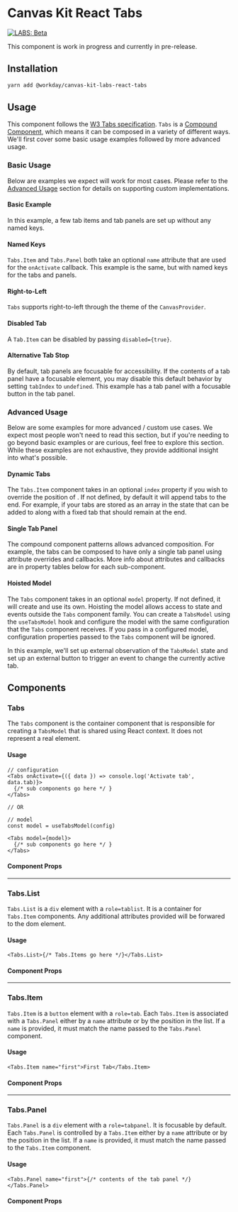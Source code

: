 

<Meta title="Labs/Tabs/React" component={Tabs} />

# Canvas Kit React Tabs

<a href="https://github.com/Workday/canvas-kit/tree/master/modules/_labs/README.md">
  <img src="https://img.shields.io/badge/LABS-beta-orange" alt="LABS: Beta" />
</a>

This component is work in progress and currently in pre-release.

## Installation

```sh
yarn add @workday/canvas-kit-labs-react-tabs
```

## Usage

This component follows the
[W3 Tabs specification](https://www.w3.org/TR/wai-aria-practices/#tabpanel). `Tabs` is a
[Compound Component](../../../../COMPOUND_COMPONENTS.md), which means it can be composed in a
variety of different ways. We'll first cover some basic usage examples followed by more advanced
usage.

### Basic Usage

Below are examples we expect will work for most cases. Please refer to the
[Advanced Usage](#advanced-usage) section for details on supporting custom implementations.

#### Basic Example

In this example, a few tab items and tab panels are set up without any named keys.

<ExampleCodeBlock code={Simple} />

#### Named Keys

`Tabs.Item` and `Tabs.Panel` both take an optional `name` attribute that are used for the
`onActivate` callback. This example is the same, but with named keys for the tabs and panels.

<ExampleCodeBlock code={NamedKeys} />

#### Right-to-Left

`Tabs` supports right-to-left through the theme of the `CanvasProvider`.

<ExampleCodeBlock code={RightToLeft} />

#### Disabled Tab

A `Tab.Item` can be disabled by passing `disabled={true}`.

<ExampleCodeBlock code={DisabledTab} />

#### Alternative Tab Stop

By default, tab panels are focusable for accessibility. If the contents of a tab panel have a
focusable element, you may disable this default behavior by setting `tabIndex` to `undefined`. This
example has a tab panel with a focusable button in the tab panel.

<ExampleCodeBlock code={AlternativeTabStop} />

### Advanced Usage

Below are some examples for more advanced / custom use cases. We expect most people won't need to
read this section, but if you're needing to go beyond basic examples or are curious, feel free to
explore this section. While these examples are not exhaustive, they provide additional insight into
what's possible.

#### Dynamic Tabs

The `Tabs.Item` component takes in an optional `index` property if you wish to override the position of . 
If not defined, by default it will append tabs to the end. For example, if your tabs are stored as an array 
in the state that can be added to along with a fixed tab that should remain at the end. 

<ExampleCodeBlock code={DynamicTabs} />

#### Single Tab Panel

The compound component patterns allows advanced composition. For example, the tabs can be composed
to have only a single tab panel using attribute overrides and callbacks. More info about attributes
and callbacks are in property tables below for each sub-component.

<ExampleCodeBlock code={SinglePanel} />

#### Hoisted Model

The `Tabs` component takes in an optional `model` property. If not defined, it will create and use
its own. Hoisting the model allows access to state and events outside the `Tabs` component family.
You can create a `TabsModel` using the `useTabsModel` hook and configure the model with the same
configuration that the `Tabs` component receives. If you pass in a configured model, configuration
properties passed to the `Tabs` component will be ignored.

In this example, we'll set up external observation of the `TabsModel` state and set up an external
button to trigger an event to change the currently active tab.

<ExampleCodeBlock code={HoistedModel} />

## Components

### Tabs

The `Tabs` component is the container component that is responsible for creating a `TabsModel` that
is shared using React context. It does not represent a real element.

#### Usage

```tsx
// configuration
<Tabs onActivate={({ data }) => console.log('Activate tab', data.tab)}>
  {/* sub components go here */ }
</Tabs>

// OR

// model
const model = useTabsModel(config)

<Tabs model={model}>
  {/* sub components go here */ }
</Tabs>
```

#### Component Props

<PropsTable of={Tabs} />

---

### Tabs.List

`Tabs.List` is a `div` element with a `role=tablist`. It is a container for `Tabs.Item` components.
Any additional attributes provided will be forwared to the dom element.

#### Usage

```tsx
<Tabs.List>{/* Tabs.Items go here */}</Tabs.List>
```

#### Component Props

<PropsTable of={Tabs.List} />

---

### Tabs.Item

`Tabs.Item` is a `button` element with a `role=tab`. Each `Tabs.Item` is associated with a
`Tabs.Panel` either by a `name` attribute or by the position in the list. If a `name` is provided,
it must match the name passed to the `Tabs.Panel` component.

#### Usage

```tsx
<Tabs.Item name="first">First Tab</Tabs.Item>
```

#### Component Props

<PropsTable of={Tabs.Item} />

---

### Tabs.Panel

`Tabs.Panel` is a `div` element with a `role=tabpanel`. It is focusable by default. Each
`Tabs.Panel` is controlled by a `Tabs.Item` either by a `name` attribute or by the position in the
list. If a `name` is provided, it must match the name passed to the `Tabs.Item` component.

#### Usage

```tsx
<Tabs.Panel name="first">{/* contents of the tab panel */}</Tabs.Panel>
```

#### Component Props

<PropsTable of={Tabs.Panel} />
